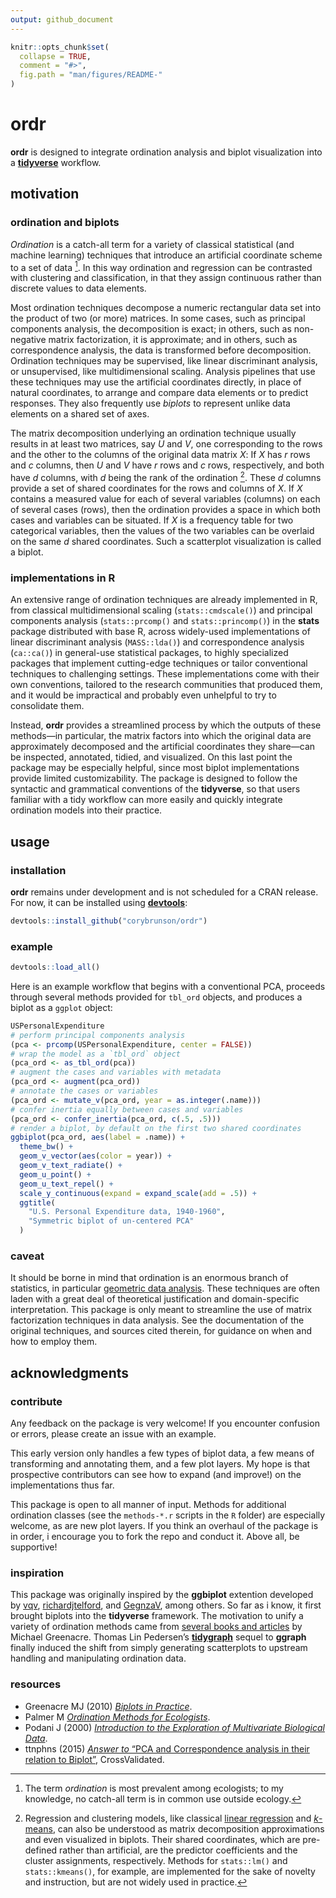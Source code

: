 ```yaml
---
output: github_document
---
```


<!-- edit README.rmd -->

```r
knitr::opts_chunk$set(
  collapse = TRUE,
  comment = "#>",
  fig.path = "man/figures/README-"
)
```

# ordr

**ordr** is designed to integrate ordination analysis and biplot visualization into a [**tidyverse**](https://github.com/tidyverse/tidyverse) workflow.

## motivation

### ordination and biplots

_Ordination_ is a catch-all term for a variety of classical statistical (and machine learning) techniques that introduce an artificial coordinate scheme to a set of data [^ordination]. In this way ordination and regression can be contrasted with clustering and classification, in that they assign continuous rather than discrete values to data elements.

Most ordination techniques decompose a numeric rectangular data set into the product of two (or more) matrices. In some cases, such as principal components analysis, the decomposition is exact; in others, such as non-negative matrix factorization, it is approximate; and in others, such as correspondence analysis, the data is transformed before decomposition.
Ordination techniques may be supervised, like linear discriminant analysis, or unsupervised, like multidimensional scaling.
Analysis pipelines that use these techniques may use the artificial coordinates directly, in place of natural coordinates, to arrange and compare data elements or to predict responses. They also frequently use _biplots_ to represent unlike data elements on a shared set of axes.

The matrix decomposition underlying an ordination technique usually results in at least two matrices, say $U$ and $V$, one corresponding to the rows and the other to the columns of the original data matrix $X$: If $X$ has $r$ rows and $c$ columns, then $U$ and $V$ have $r$ rows and $c$ rows, respectively, and both have $d$ columns, with $d$ being the rank of the ordination [^lm-kmeans].
These $d$ columns provide a set of shared coordinates for the rows and columns of $X$. If $X$ contains a measured value for each of several variables (columns) on each of several cases (rows), then the ordination provides a space in which both cases and variables can be situated. If $X$ is a frequency table for two categorical variables, then the values of the two variables can be overlaid on the same $d$ shared coordinates. Such a scatterplot visualization is called a biplot.

### implementations in R

An extensive range of ordination techniques are already implemented in R, from classical multidimensional scaling (`stats::cmdscale()`) and principal components analysis (`stats::prcomp()` and `stats::princomp()`) in the **stats** package distributed with base R, across widely-used implementations of linear discriminant analysis (`MASS::lda()`) and correspondence analysis (`ca::ca()`) in general-use statistical packages, to highly specialized packages that implement cutting-edge techniques or tailor conventional techniques to challenging settings. These implementations come with their own conventions, tailored to the research communities that produced them, and it would be impractical and probably even unhelpful to try to consolidate them.

Instead, **ordr** provides a streamlined process by which the outputs of these methods&mdash;in particular, the matrix factors into which the original data are approximately decomposed and the artificial coordinates they share&mdash;can be inspected, annotated, tidied, and visualized. On this last point the package may be especially helpful, since most biplot implementations provide limited customizability. The package is designed to follow the syntactic and grammatical conventions of the **tidyverse**, so that users familiar with a tidy workflow can more easily and quickly integrate ordination models into their practice.

[^ordination]: The term _ordination_ is most prevalent among ecologists; to my knowledge, no catch-all term is in common use outside ecology.
[^svd]: Methods for `eigen()` and `svd()` decompositions are included in **ordr** for illustration. In practice, the interpretation of their output depends on the theoretical framework in which they are used.
[^lm-kmeans]: Regression and clustering models, like classical [linear regression](http://www.multivariatestatistics.org/chapter2.html) and [_k_-means](http://joelcadwell.blogspot.com/2015/08/matrix-factorization-comes-in-many.html), can also be understood as matrix decomposition approximations and even visualized in biplots. Their shared coordinates, which are pre-defined rather than artificial, are the predictor coefficients and the cluster assignments, respectively. Methods for `stats::lm()` and `stats::kmeans()`, for example, are implemented for the sake of novelty and instruction, but are not widely used in practice.

## usage

### installation

**ordr** remains under development and is not scheduled for a CRAN release. For now, it can be installed using [**devtools**](https://github.com/r-lib/devtools):

```r
devtools::install_github("corybrunson/ordr")
```

### example

```r
devtools::load_all()
```

Here is an example workflow that begins with a conventional PCA, proceeds through several methods provided for `tbl_ord` objects, and produces a biplot as a `ggplot` object:

```r
USPersonalExpenditure
# perform principal components analysis
(pca <- prcomp(USPersonalExpenditure, center = FALSE))
# wrap the model as a `tbl_ord` object
(pca_ord <- as_tbl_ord(pca))
# augment the cases and variables with metadata
(pca_ord <- augment(pca_ord))
# annotate the cases or variables
(pca_ord <- mutate_v(pca_ord, year = as.integer(.name)))
# confer inertia equally between cases and variables
(pca_ord <- confer_inertia(pca_ord, c(.5, .5)))
# render a biplot, by default on the first two shared coordinates
ggbiplot(pca_ord, aes(label = .name)) +
  theme_bw() +
  geom_v_vector(aes(color = year)) +
  geom_v_text_radiate() +
  geom_u_point() +
  geom_u_text_repel() +
  scale_y_continuous(expand = expand_scale(add = .5)) +
  ggtitle(
    "U.S. Personal Expenditure data, 1940-1960",
    "Symmetric biplot of un-centered PCA"
  )
```

### caveat

It should be borne in mind that ordination is an enormous branch of statistics, in particular [geometric data analysis](https://www.springer.com/us/book/9781402022357). These techniques are often laden with a great deal of theoretical justification and domain-specific interpretation.
This package is only meant to streamline the use of matrix factorization techniques in data analysis.
See the documentation of the original techniques, and sources cited therein, for guidance on when and how to employ them.

## acknowledgments

### contribute

Any feedback on the package is very welcome! If you encounter confusion or errors, please create an issue with an example.

This early version only handles a few types of biplot data, a few means of transforming and annotating them, and a few plot layers. My hope is that prospective contributors can see how to expand (and improve!) on the implementations thus far.

This package is open to all manner of input.
Methods for additional ordination classes (see the `methods-*.r` scripts in the `R` folder) are especially welcome, as are new plot layers.
If you think an overhaul of the package is in order, i encourage you to fork the repo and conduct it.
Above all, be supportive!

### inspiration

This package was originally inspired by the **ggbiplot** extention developed by [vqv](https://github.com/vqv/ggbiplot), [richardjtelford](https://github.com/richardjtelford/ggbiplot), and [GegnzaV](https://github.com/GegznaV/ggbiplot), among others. So far as i know, it first brought biplots into the **tidyverse** framework.
The motivation to unify a variety of ordination methods came from [several books and articles](https://www.barcelonagse.eu/research/publications/all?author=Michael%20Greenacre) by Michael Greenacre.
Thomas Lin Pedersen's [**tidygraph**](https://github.com/thomasp85/tidygraph) sequel to **ggraph** finally induced the shift from simply generating scatterplots to upstream handling and manipulating ordination data.

### resources

- Greenacre MJ (2010) [_Biplots in Practice_](http://www.multivariatestatistics.org/biplots.html).
- Palmer M [_Ordination Methods for Ecologists_](http://ordination.okstate.edu/).
- Podani J (2000) [_Introduction to the Exploration of Multivariate Biological Data_](http://ramet.elte.hu/~podani/books.html).
- ttnphns (2015) [_Answer to_ "PCA and Correspondence analysis in their relation to Biplot"](https://stats.stackexchange.com/a/141755/68743), CrossValidated.
